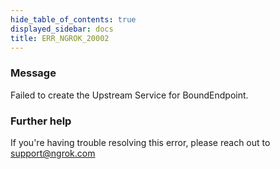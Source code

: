 ```yaml
---
hide_table_of_contents: true
displayed_sidebar: docs
title: ERR_NGROK_20002
---
```


### Message

Failed to create the Upstream Service for BoundEndpoint.

### Further help

If you're having trouble resolving this error, please reach out to [support@ngrok.com](mailto:support@ngrok.com?subject=Help%20with%20ERR_NGROK_20002)
